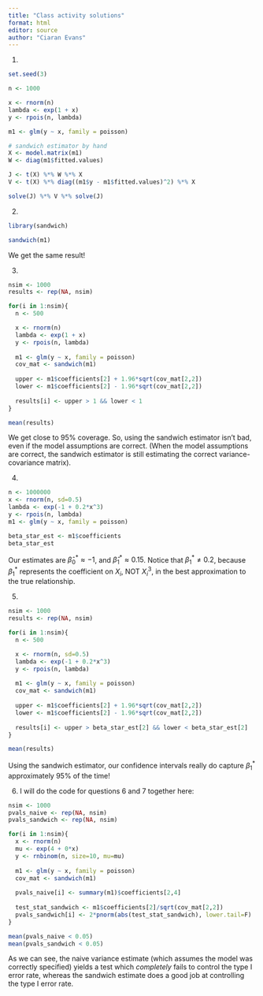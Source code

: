```yaml
---
title: "Class activity solutions"
format: html
editor: source
author: "Ciaran Evans"
---
```


1. 

```r
set.seed(3)

n <- 1000

x <- rnorm(n)
lambda <- exp(1 + x)
y <- rpois(n, lambda)

m1 <- glm(y ~ x, family = poisson)

# sandwich estimator by hand
X <- model.matrix(m1)
W <- diag(m1$fitted.values)

J <- t(X) %*% W %*% X
V <- t(X) %*% diag((m1$y - m1$fitted.values)^2) %*% X

solve(J) %*% V %*% solve(J)
```

2.

```r
library(sandwich)

sandwich(m1)
```

We get the same result!

3. 

```r
nsim <- 1000
results <- rep(NA, nsim)

for(i in 1:nsim){
  n <- 500

  x <- rnorm(n)
  lambda <- exp(1 + x)
  y <- rpois(n, lambda)
  
  m1 <- glm(y ~ x, family = poisson)
  cov_mat <- sandwich(m1)
  
  upper <- m1$coefficients[2] + 1.96*sqrt(cov_mat[2,2])
  lower <- m1$coefficients[2] - 1.96*sqrt(cov_mat[2,2])
  
  results[i] <- upper > 1 && lower < 1
}

mean(results)
```

We get close to 95% coverage. So, using the sandwich estimator isn't bad, even if the model assumptions are correct. (When the model assumptions are correct, the sandwich estimator is still estimating the correct variance-covariance matrix).

4.

```r
n <- 1000000
x <- rnorm(n, sd=0.5)
lambda <- exp(-1 + 0.2*x^3)
y <- rpois(n, lambda)
m1 <- glm(y ~ x, family = poisson)

beta_star_est <- m1$coefficients
beta_star_est
```

Our estimates are $\widehat{\beta}_0^* \approx -1$, and $\widehat{\beta}_1^* \approx 0.15$. Notice that $\beta_1^* \neq 0.2$, because $\beta_1^*$ represents the coefficient on $X_i$, NOT $X_i^3$, in the best approximation to the true relationship.

5.

```r
nsim <- 1000
results <- rep(NA, nsim)

for(i in 1:nsim){
  n <- 500

  x <- rnorm(n, sd=0.5)
  lambda <- exp(-1 + 0.2*x^3)
  y <- rpois(n, lambda)
  
  m1 <- glm(y ~ x, family = poisson)
  cov_mat <- sandwich(m1)
  
  upper <- m1$coefficients[2] + 1.96*sqrt(cov_mat[2,2])
  lower <- m1$coefficients[2] - 1.96*sqrt(cov_mat[2,2])
  
  results[i] <- upper > beta_star_est[2] && lower < beta_star_est[2]
}

mean(results)
```

Using the sandwich estimator, our confidence intervals really do capture $\beta_1^*$ approximately 95% of the time!

6. I will do the code for questions 6 and 7 together here:

```r
nsim <- 1000
pvals_naive <- rep(NA, nsim)
pvals_sandwich <- rep(NA, nsim)

for(i in 1:nsim){
  x <- rnorm(n)
  mu <- exp(4 + 0*x)
  y <- rnbinom(n, size=10, mu=mu)
  
  m1 <- glm(y ~ x, family = poisson)
  cov_mat <- sandwich(m1)
  
  pvals_naive[i] <- summary(m1)$coefficients[2,4]
  
  test_stat_sandwich <- m1$coefficients[2]/sqrt(cov_mat[2,2])
  pvals_sandwich[i] <- 2*pnorm(abs(test_stat_sandwich), lower.tail=F)
}

mean(pvals_naive < 0.05)
mean(pvals_sandwich < 0.05)
```

As we can see, the naive variance estimate (which assumes the model was correctly specified) yields a test which *completely* fails to control the type I error rate, whereas the sandwich estimate does a good job at controlling the type I error rate.



